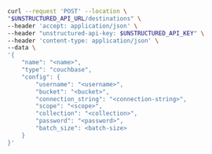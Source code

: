 ```bash curl
curl --request 'POST' --location \
"$UNSTRUCTURED_API_URL/destinations" \
--header 'accept: application/json' \
--header "unstructured-api-key: $UNSTRUCTURED_API_KEY" \
--header 'content-type: application/json' \
--data \
'{
    "name": "<name>",
    "type": "couchbase",
    "config": {
        "username": "<username>",
        "bucket": "<bucket>",
        "connection_string": "<connection-string>",
        "scope": "<scope>",
        "collection": "<collection>",
        "password": "<password>",
        "batch_size": <batch-size>
    }
}'
```